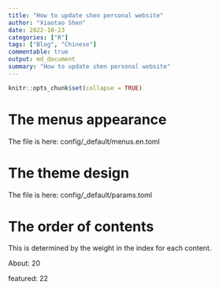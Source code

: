 ```yaml
---
title: "How to update shen personal website"
author: "Xiaotao Shen"
date: 2022-10-23
categories: ["R"]
tags: ["Blog", "Chinese"]
commentable: true
output: md_document
summary: "How to update shen personal website"
---
```


```r
knitr::opts_chunk$set(collapse = TRUE)
```

# The menus appearance

The file is here: config/_default/menus.en.toml

# The theme design

The file is here: config/_default/params.toml

# The order of contents

This is determined by the weight in the index for each content.

About: 20

featured: 22